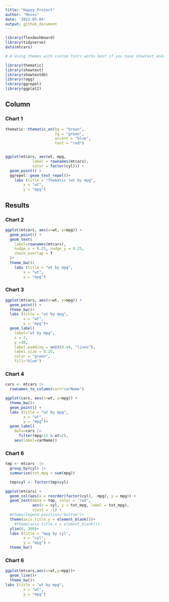 ```yaml
---
title: "Happy_Project"
author: "Moses"
date: '2022-05-04'
output: github_document
---
```

    
```r
library(flexdashboard)
library(tidyverse)
data(mtcars)

# # Using themes with custom fonts works best if you have showtext and/or ragg installed.

library(thematic)
library(showtext)
library(showtextdb)
library(ragg)
library(ggrepel)
library(ggplot2)

```    
    
Column 
-------------------------------------
    
### Chart 1


```r
thematic::thematic_on(bg = "brown", 
                      fg = "green", 
                      accent = "blue", 
                      font = "red")


ggplot(mtcars, aes(wt, mpg, 
            label = rownames(mtcars), 
            color = factor(cyl))) +
  geom_point() +
  ggrepel::geom_text_repel()+
    labs (title = "Thematic (wt by mpg", 
        x = "wt", 
        y = "mpg")
```


 Results {.tabset}
-------------------------------------

### Chart 2

```r
ggplot(mtcars, aes(x=wt, y=mpg)) +
  geom_point() + 
  geom_text(
    label=rownames(mtcars), 
    nudge_x = 0.25, nudge_y = 0.25, 
    check_overlap = T
  )+
  theme_bw()+
    labs (title = "wt by mpg", 
        x = "wt", 
        y = "mpg")
```


### Chart 3

```r
ggplot(mtcars, aes(x=wt, y=mpg)) +
  geom_point() + 
  theme_bw()+
  labs (title = "wt by mpg", 
        x = "wt", 
        y = "mpg")+
  geom_label(
    label="wt by mpg", 
    x = 2,
    y =30,
    label.padding = unit(0.44, "lines"), 
    label.size = 0.25,
    color = "green",
    fill="blue")
```

### Chart 4

```r
cars <- mtcars |> 
  rownames_to_column(var="carName") 

ggplot(cars, aes(x=wt, y=mpg)) +
  theme_bw()+
  geom_point() + 
  labs (title = "wt by mpg", 
        x = "wt", 
        y = "mpg")+
  geom_label( 
    data=cars |>  
      filter(mpg>15 & wt>2), 
    aes(label=carName))
```

### Chart 6

```r
tmp <- mtcars  |>  
  group_by(cyl) |>  
  summarise(tot_mpg = sum(mpg))

  tmp$cyl <- factor(tmp$cyl)

ggplot(mtcars) +
  geom_col(aes(x = reorder(factor(cyl), -mpg), y = mpg)) +
  geom_text(data = tmp, color = "red",
            aes(x = cyl, y = tot_mpg, label = tot_mpg), 
            vjust = -1) +
  #theme(legend.position="bottom")+  
  theme(axis.title.y = element_blank())+
    #theme(axis.title.x = element_blank()) 
  ylim(0, 300)+
  labs (title = "mpg by cyl", 
        x = "cyl", 
        y = "mpg") +
  theme_bw() 
```

### Chart 6
    
```r
ggplot(mtcars,aes(x=wt,y=mpg))+
  geom_line()+
  theme_bw()+
labs (title = "wt by mpg", 
        x = "wt", 
        y = "mpg")
```
